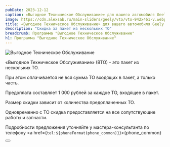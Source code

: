 ```yaml
---
pubDate: 2023-12-12
caption: «Выгодное Техническое Обслуживание» для вашего автомобиля Geely
image: https://cdn.alexsab.ru/main-sliders/geely/vto/vto-942x461-v.webp
title: «Выгодное Техническое Обслуживание» для вашего автомобиля Geely
description: "Скидка за пакет из нескольких ТО"
breadcrumb: Программа "Выгодное Техническое Обслуживание"
h1: Программа "Выгодное Техническое Обслуживание"
---
```



<picture>
    <source media="(min-width: 1200px)" srcset="https://cdn.alexsab.ru/main-sliders/geely/vto/vto-1921x638.webp" />
    <source media="(min-width: 942px)" srcset="https://cdn.alexsab.ru/main-sliders/geely/vto/vto-942x461.webp" />
    <source media="(min-width: 576px)" srcset="https://cdn.alexsab.ru/main-sliders/geely/vto/vto-768x576.webp" />
    <source media="(min-width: 320px)" srcset="https://cdn.alexsab.ru/main-sliders/geely/vto/vto-1080x1920.webp" />
<img src="https://cdn.alexsab.ru/main-sliders/geely/vto/vto-942x461.webp" alt="Выгодное Техническое Обслуживание" />
</picture>
<br/>

«Выгодное Техническое Обслуживание» (ВТО) - это пакет из нескольких ТО.

При этом оплачивается не вся сумма ТО входящих в пакет, а только часть.

Предоплата составляет 1 000 рублей за каждое ТО, входящее в пакет.

Размер скидки зависит от количества предоплаченных ТО.

Одновременно с ТО скидка предоставляется на все сопутствующие работы и запчасти.

Подробности предложения уточняйте у мастера-консультанта по телефону <a href={`tel:${phoneFormat(phone_common)}`}>{phone_common}</a>

<div class="flex justify-center mt-10 mb-5">
    <Button 
        classes="popup-link block !px-4 xl:!px-8 !py-2 xl:!py-3 !text-white !no-underline" 
        url="#common-modal" 
        title="Подробнее"
        dataTitle="Заказать обратный звонок"
        dataFormName={`Подробнее. Выгодное Техническое Обслуживание`}
    />
</div>
